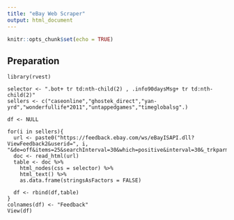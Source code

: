 ---
title: "eBay Web Scraper"
output: html_document
---

```{r setup, include=FALSE}
knitr::opts_chunk$set(echo = TRUE)
```

## Preparation

```{prep}
library(rvest)

selector <- ".bot+ tr td:nth-child(2) , .info90daysMsg+ tr td:nth-child(2)"
sellers <- c("caseonline","ghostek_direct","yan-yrd","wonderfullife*2011","untappedgames","timeglobalsg".)

df <- NULL

for(i in sellers){
  url <- paste0("https://feedback.ebay.com/ws/eBayISAPI.dll?ViewFeedback2&userid=", i, "&de=off&items=25&searchInterval=30&which=positive&interval=30&_trkparms=positive_365")  
  doc <- read_html(url)
  table <- doc %>%
    html_nodes(css = selector) %>%
    html_text() %>%
    as.data.frame(stringsAsFactors = FALSE)
  
  df <- rbind(df,table)
}
colnames(df) <- "Feedback"
View(df)
```
